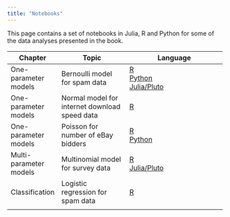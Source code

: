 ```yaml
---
title: "Notebooks"
---
```


This page contains a set of notebooks in Julia, R and Python for some of the data analyses presented in the book.

+-------------------------------+-----------------------------------------------+--------------------------------------------------------------------+
| Chapter                       | Topic                                         | Language                                                           |
+===============================+===============================================+====================================================================+
| One-parameter models          | Bernoulli model for spam data                 | [R](../notebooks/SpamBern/SpamBernR.Rmd)\                          |
|                               |                                               | [Python](../notebooks/SpamBern/SpamBernR.ipynb)\                   |
|                               |                                               | [Julia/Pluto](../notebooks/SpamBern/BernBeta.jl)                   |
+-------------------------------+-----------------------------------------------+--------------------------------------------------------------------+
| One-parameter models          | Normal model for internet download speed data | [R](../notebooks/DownloadSpeedNormal/DownloadSpeedNormalR.Rmd)     |
+-------------------------------+-----------------------------------------------+--------------------------------------------------------------------+
| One-parameter models          | Poisson for number of eBay bidders            | [R](../notebooks/ebayPoissonOneParam/eBayPoissonR.Rmd)\            |
|                               |                                               | [Python](../notebooks/ebayPoissonOneParam/eBayPoissonPython.ipynb) |
+-------------------------------+-----------------------------------------------+--------------------------------------------------------------------+
| Multi-parameter models        | Multinomial model for survey data             | [R](../notebooks/SurveyMultinomial/multinomial.Rmd)\               |
|                               |                                               | [Julia/Pluto](../notebooks/SurveyMultinomial/multinom.jl)          |
+-------------------------------+-----------------------------------------------+--------------------------------------------------------------------+
| Classification                | Logistic regression for spam data             | [R](../notebooks/SpamLogisticReg/SpamLogisticReg.Rmd)              |
+-------------------------------+-----------------------------------------------+--------------------------------------------------------------------+
|                               |                                               |                                                                    |
+-------------------------------+-----------------------------------------------+--------------------------------------------------------------------+

